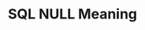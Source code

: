 ---
id: "db_mq_017"
questionType: "MULTIPLE_CHOICE"
title: "SQL NULL Meaning"
description: "What does NULL represent in SQL?"
difficulty: "EASY"
category: "Database"
options:
  - "Zero"
  - "Empty string"
  - "Unknown or missing value"
  - "False"
correctAnswer: 2
---